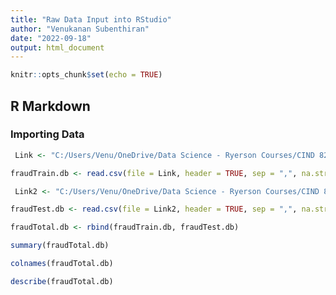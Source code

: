 ```yaml
---
title: "Raw Data Input into RStudio"
author: "Venukanan Subenthiran"
date: "2022-09-18"
output: html_document
---
```


```r
knitr::opts_chunk$set(echo = TRUE)
```

## R Markdown

### Importing Data

```r
 Link <- "C:/Users/Venu/OneDrive/Data Science - Ryerson Courses/CIND 820 - Big Data Analytics Project/Capestone Dataset/Credit Card Transactions Fraud Detection Dataset/fraudTrain.csv"

fraudTrain.db <- read.csv(file = Link, header = TRUE, sep = ",", na.strings = "")

```

```r
 Link2 <- "C:/Users/Venu/OneDrive/Data Science - Ryerson Courses/CIND 820 - Big Data Analytics Project/Capestone Dataset/Credit Card Transactions Fraud Detection Dataset/fraudTest.csv"

fraudTest.db <- read.csv(file = Link2, header = TRUE, sep = ",", na.strings = "")
```


```r
fraudTotal.db <- rbind(fraudTrain.db, fraudTest.db)
```

```r
summary(fraudTotal.db)
```
```r
colnames(fraudTotal.db)
```
```r
describe(fraudTotal.db)
```
```r

```

